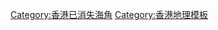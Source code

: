 {{Navbox
|name = 香港已消失海角
|title = {{flagicon|HKG}} [[:Category:香港已消失海角|香港已消失海角]]
|bodyclass = hlist

|group1 = [[香港島]]
|list1 = 
* [[西角]]
* [[水坑口]]
* [[東角]]
* [[北角]]

|group2 = [[九龍]]
|list2 = 
* [[荔枝角]]
* [[大角咀]]
* [[芒角咀]]
* [[九龍角]]
* [[訊號山|黑頭角]]
* [[馬頭角]]
* [[牛頭角]]

|group3 = [[新界]]
|list3 = 
* [[白角 (屯門)|白角]]
* [[青洲仔]]
* [[金竹角]]
* [[南灣角]]
* [[五層樓 (香港)|五層樓]]
* [[青嶺咀]]
* [[沙咀 (荃灣)|沙咀]]
* [[禾塘咀]]

|below = 參見：[[:Category:香港海角|香港海角]]
}}
<includeonly>[[Category:香港已消失海角]]</includeonly>
<noinclude>[[Category:香港地理模板]]</noinclude>